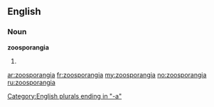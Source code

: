 ==English==

===Noun===
'''zoosporangia'''

# {{plural of|[[zoosporangium]]}}

[[Category:English plurals ending in "-a"]]

[[ar:zoosporangia]]
[[fr:zoosporangia]]
[[my:zoosporangia]]
[[no:zoosporangia]]
[[ru:zoosporangia]]